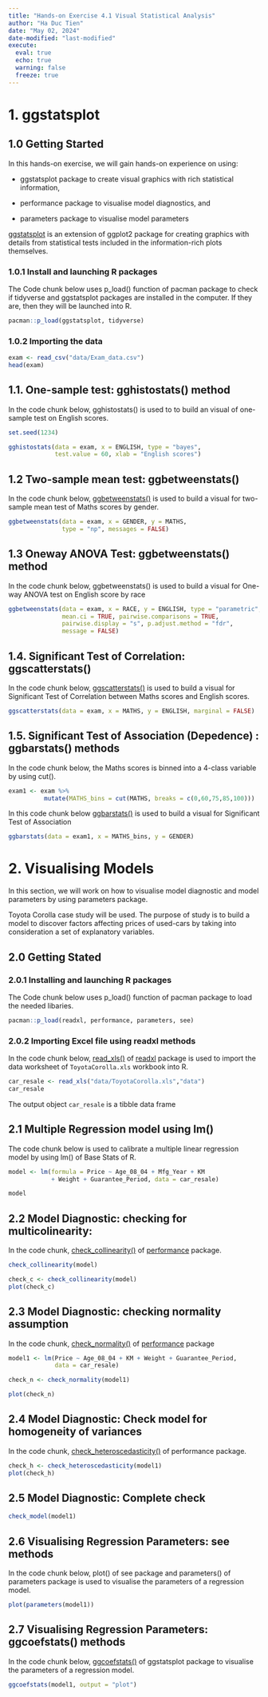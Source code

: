 ```yaml
---
title: "Hands-on Exercise 4.1 Visual Statistical Analysis"
author: "Ha Duc Tien"
date: "May 02, 2024"
date-modified: "last-modified"
execute: 
  eval: true
  echo: true
  warning: false
  freeze: true
---
```


# 1. ggstatsplot

## 1.0 Getting Started

In this hands-on exercise, we will gain hands-on experience on using:

-   ggstatsplot package to create visual graphics with rich statistical information,

-   performance package to visualise model diagnostics, and

-   parameters package to visualise model parameters

[ggstatsplot](https://indrajeetpatil.github.io/ggstatsplot/) is an extension of ggplot2 package for creating graphics with details from statistical tests included in the information-rich plots themselves.

### 1.0.1 Install and launching R packages

The Code chunk below uses p_load() function of pacman package to check if tidyverse and ggstatsplot packages are installed in the computer. If they are, then they will be launched into R.

```r
pacman::p_load(ggstatsplot, tidyverse) 
```

### 1.0.2 Importing the data

```r
exam <- read_csv("data/Exam_data.csv")
head(exam)
```

## 1.1. One-sample test: gghistostats() method

In the code chunk below, gghistostats() is used to to build an visual of one-sample test on English scores.

```r
set.seed(1234)

gghistostats(data = exam, x = ENGLISH, type = "bayes", 
             test.value = 60, xlab = "English scores")
```

## 1.2 Two-sample mean test: ggbetweenstats()

In the code chunk below, [ggbetweenstats()](https://indrajeetpatil.github.io/ggstatsplot/reference/ggbetweenstats.html) is used to build a visual for two-sample mean test of Maths scores by gender.

```r
ggbetweenstats(data = exam, x = GENDER, y = MATHS, 
               type = "np", messages = FALSE)
```

## 1.3 Oneway ANOVA Test: ggbetweenstats() method

In the code chunk below, ggbetweenstats() is used to build a visual for One-way ANOVA test on English score by race

```r
ggbetweenstats(data = exam, x = RACE, y = ENGLISH, type = "parametric",
               mean.ci = TRUE, pairwise.comparisons = TRUE,
               pairwise.display = "s", p.adjust.method = "fdr",
               message = FALSE)
```

## 1.4. Significant Test of Correlation: ggscatterstats()

In the code chunk below, [ggscatterstats()](https://indrajeetpatil.github.io/ggstatsplot/reference/ggscatterstats.html) is used to build a visual for Significant Test of Correlation between Maths scores and English scores.

```r
ggscatterstats(data = exam, x = MATHS, y = ENGLISH, marginal = FALSE)
```

## 1.5. Significant Test of Association (Depedence) : ggbarstats() methods

In the code chunk below, the Maths scores is binned into a 4-class variable by using cut().

```r
exam1 <- exam %>%
          mutate(MATHS_bins = cut(MATHS, breaks = c(0,60,75,85,100)))

```

In this code chunk below [ggbarstats()](https://indrajeetpatil.github.io/ggstatsplot/reference/ggbarstats.html) is used to build a visual for Significant Test of Association

```r
ggbarstats(data = exam1, x = MATHS_bins, y = GENDER)
```

# 2. Visualising Models

In this section, we will work on how to visualise model diagnostic and model parameters by using parameters package.

Toyota Corolla case study will be used. The purpose of study is to build a model to discover factors affecting prices of used-cars by taking into consideration a set of explanatory variables.

## 2.0 Getting Stated

### 2.0.1 Installing and launching R packages

The Code chunk below uses p_load() function of pacman package to load the needed libaries.

```r
pacman::p_load(readxl, performance, parameters, see)
```

### 2.0.2 Importing Excel file using readxl methods

In the code chunk below, [read_xls()](https://readxl.tidyverse.org/reference/read_excel.html) of [readxl](https://readxl.tidyverse.org/) package is used to import the data worksheet of `ToyotaCorolla.xls` workbook into R.

```r
car_resale <- read_xls("data/ToyotaCorolla.xls","data")
car_resale
```

The output object `car_resale` is a tibble data frame

## 2.1 Multiple Regression model using lm()

The code chunk below is used to calibrate a multiple linear regression model by using lm() of Base Stats of R.

```r
model <- lm(formula = Price ~ Age_08_04 + Mfg_Year + KM 
            + Weight + Guarantee_Period, data = car_resale)

model
```

## 2.2 Model Diagnostic: checking for multicolinearity:

In the code chunk, [check_collinearity()](https://easystats.github.io/performance/reference/check_collinearity.html) of [performance](https://easystats.github.io/performance/) package.

```r
check_collinearity(model)
```

```r
check_c <- check_collinearity(model)
plot(check_c)
```

## 2.3 Model Diagnostic: checking normality assumption

In the code chunk, [check_normality()](https://easystats.github.io/performance/reference/check_normality.html) of [performance](https://easystats.github.io/performance/) package

```r
model1 <- lm(Price ~ Age_08_04 + KM + Weight + Guarantee_Period, 
             data = car_resale)

check_n <- check_normality(model1)

plot(check_n)
```

## 2.4 Model Diagnostic: Check model for homogeneity of variances

In the code chunk, [check_heteroscedasticity()](https://easystats.github.io/performance/reference/check_heteroscedasticity.html) of performance package.

```r
check_h <- check_heteroscedasticity(model1)
plot(check_h)
```

## 2.5 Model Diagnostic: Complete check

```r
check_model(model1)
```

## 2.6 Visualising Regression Parameters: see methods

In the code chunk below, plot() of see package and parameters() of parameters package is used to visualise the parameters of a regression model.

```r
plot(parameters(model1))
```

## 2.7 Visualising Regression Parameters: ggcoefstats() methods

In the code chunk below, [ggcoefstats()](https://indrajeetpatil.github.io/ggstatsplot/reference/ggcoefstats.html) of ggstatsplot package to visualise the parameters of a regression model.

```r
ggcoefstats(model1, output = "plot")
```

